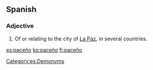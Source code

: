 ==Spanish==

===Adjective===
{{es-adj|f=paceña}}

# Of or relating to the city of [[La Paz]], in several countries.

[[Category:es:Demonyms]]

[[es:paceño]]
[[ko:paceño]]
[[fi:paceño]]